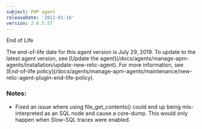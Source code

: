 ```yaml
---
subject: PHP agent
releaseDate: '2012-01-16'
version: 2.6.5.57
---
```


End of Life

<Callout variant="important">
  The end-of-life date for this agent version is July 29, 2019. To update to the latest agent version, see [Update the agent](/docs/agents/manage-apm-agents/installation/update-new-relic-agent). For more information, see [End-of-life policy](/docs/agents/manage-apm-agents/maintenance/new-relic-agent-plugin-end-life-policy).
</Callout>

### Notes:

* Fixed an issue where using file_get_contents() could end up being mis-interpreted as an SQL node and cause a core-dump. This would only happen when Slow-SQL traces were enabled.
